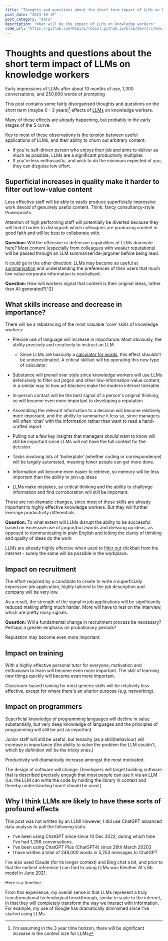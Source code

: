 ```yaml
---
title: "Thoughts and questions about the short term impact of LLMs on knowledge workers"
post_date: "2023-10-19"
post_category: "data"
description: "What will be the impact of LLMs on knowledge workers"
code_url: "https://github.com/RobinL/robinl.github.io/blob/dev/src/mdx/llm_short_term_thoughts_questions.mdx"
---
```





# Thoughts and questions about the short term impact of LLMs on knowledge workers

<Subtitle>Early impressions of LLMs after about 10 months of use, 1,300 conversations, and 250,000 words of prompting</Subtitle>

This post contains some fairly disorganised thoughts and questions on the short term (maybe 0 - 3 years)[^1] effects of [LLMs](https://simonwillison.net/2023/Aug/3/weird-world-of-llms/) on knowledge workers.

[^1]: I'm assuming in the 3 year time horizon, there will be significant increase in the context size for LLMs

Many of these effects are already happening, but probably in the early stages of the S curve.

Key to most of these observations is the tension between useful applications of LLMs, and their ability to churn out arbitrary content:
- If you're self-driven person who enjoys their job and aims to deliver as much as possible, LLMs are a significant productivity multiplier.
- If you're less enthusiastic, and wish to do the minimum expected of you, they can disguise low effort.


## Superficial increases in quality make it harder to filter out low-value content

Less effective staff will be able to easily produce superficially impressive work devoid of genuinely useful content.  Think: fancy consultancy-style Powerpoints.

Attention of high performing staff will potentially be diverted because they will find it harder to distinguish which colleagues are producing content in good faith and will be best to collaborate with.

<div class="bg-gray-100 p-4 rounded-md shadow-sm mb-4">
  <strong>Question:</strong> Will the offensive or defensive capabilities of LLMs dominate here? Most content (especially from colleagues with weaker reputations) will be passed through an LLM summariser/de-jargoner before being read.
</div>

It could go in the other direction:  LLMs may become so useful at [summarisation](https://www.sebastianmellen.com/post/2023/the-killer-use-case-for-llms-is-summarization/) and understanding the preferences of their users that much low value corporate information is neutralised.

<div class="bg-gray-100 p-4 rounded-md shadow-sm mb-4">
  <strong>Question:</strong> How will workers signal that content is their original ideas, rather than AI-generated?[^2]
</div>

[^2]: It's more subtle than 'an AI was not used in the production of the work', since the AI may genuinely enhance the content e.g. by proofreading and making suggestions.  But since AI [rarely generates unique insights](https://www.sebastianmellen.com/post/2023/the-killer-use-case-for-llms-is-summarization/), it's less good for generating ideas and strategies.


## What skills increase and decrease in importance?

There will be a rebalancing of the most valuable 'core' skills of knowledge workers:

- Precise use of language will increase in importance.  Most obviously, the ability precisely and creatively to instruct an LLM.

  - Since LLMs are basically a [calculator for words](https://simonwillison.net/2023/Apr/2/calculator-for-words/), this effect shouldn't be underestimated.  A critical skillset will be operating this new type of calculator.

- Substance will prevail over style since knowledge workers will use LLMs defensively to filter out jargon and other low-information-value content, in a similar way to how ad-blockers make the modern internet tolerable.
- In-person contact will be the best signal of a person's original thinking, so will become even more important to developing a reputation
- Assembling the relevant information to a decision will become relatively more important, and the ability to summarise it less so, since managers will often 'chat' with the information rather than want to read a hand-crafted report.
- Pulling out a few key insights that managers _should_ want to know will still be important since LLMs will not have the full context for the decision.
- Tasks involving lots of 'boilerplate' (whether coding or correspondence) will be largely automated, meaning fewer people can get more done.
- Information will become even easier to retrieve, so memory will be less important than the ability to join up ideas
- LLMs make mistakes, so critical thinking and the ability to challenge information and find corroboration will still be important.

These are not dramatic changes, since most of these skills are already important to highly effective knowledge workers.  But they will further leverage productivity differentials.

<div class="bg-gray-100 p-4 rounded-md shadow-sm mb-4">
  <strong>Question:</strong> To what extent will LLMs disrupt the ability to be successful based on excessive use of jargon/buzzwords and dressing up ideas, as opposed to communicating in plain English and letting the clarity of thinking and quality of ideas do the work
</div>

LLMs are already highly effective when used to [filter out](https://www.newsminimalist.com/) clickbait from the internet - surely the same will be possible in the workplace.

## Impact on recruitment

The effort required by a candidate to create to write a superficially impressive job application, highly tailored to the job description and company will be very low.

As a result, the strength of the signal in job applications will be significantly reduced making sifting much harder. More will have to rest on the interview, which are pretty noisy signals.

<div class="bg-gray-100 p-4 rounded-md shadow-sm mb-4">
  <strong>Question:</strong> Will a fundamental change in recruitment process be necessary? Perhaps a greater emphasis on probationary periods?
</div>

Reputation may become even more important.

## Impact on training

With a highly effective personal tutor for everyone, motivation and enthusiasm to learn will become even more important.  The skill of learning new things quickly will become even more important.

Classroom-based training for most generic skills will be relatively less effective, except for where there's an ulterior purpose (e.g. networking).

## Impact on programmers

Superficial knowledge of programming languages will decline in value substantially, but very deep knowledge of languages and the principles of programming will still be just as important.

Junior staff will still be useful, but tenacity (as a skill/behaviour) will increase in importance (the ability to solve the problem the LLM couldn't, which by definition will be the tricky ones.)

Productivity will dramatically increase amongst the most motivated.

The design of software will change.  Developers will target building software that is described precisely enough that most people can use it via an LLM (i.e. the LLM can write the code by holding the library in context and thereby understanding how it should be used.)

## Why I think LLMs are likely to have these sorts of profound effects

This post was not written by an LLM!  However, I did use ChatGPT advanced data analysis to pull the following stats:

- I've been using ChatGPT since since 10 Dec 2022, during which time I've had 1,298 conversations.
- I've been using ChatGPT Plus (ChatGPT4) since 26th March 20203
- I have written a total of 246,000 words in 5,253 messages to ChatGPT

I've also used Claude (for its longer context) and Bing chat a bit, and prior to that the earliest reference I can find to using LLMs was Eleuther AI's 6b model in June 2021.

Here is a timeline.

<VegaLite spec={chart} />

From this experience, my overall sense is that LLMs represent a truly transformational technological breakthrough, similar in scale to the internet, in that they will completely transform the way we interact with information.  For example, my use of Google has dramatically diminished since I've started using LLMs.